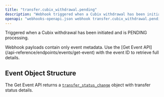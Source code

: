 ```yaml
---
title: "transfer.cubix_withdrawal.pending"
description: "Webhook triggered when a Cubix withdrawal has been initiated and is pending"
openapi: "webhooks-openapi.json webhook transfer.cubix_withdrawal.pending"
---
```


Triggered when a Cubix withdrawal has been initiated and is PENDING processing.

<Note>
Webhook payloads contain only event metadata. Use the [Get Event API](/api-reference/endpoints/events/get-event) with the event ID to retrieve full details.
</Note>

## Event Object Structure

The Get Event API returns a [`transfer_status_change`](/api-reference/events/transfer-status-change-object) object with transfer status details.
